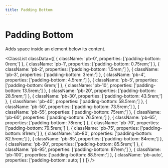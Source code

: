 ```yaml
---
title: Padding Bottom
---
```



# Padding Bottom

Adds space inside an element below its content.

<ClassList
  classData={[
    {
      className: 'pb-0',
      properties: ['padding-bottom: 0rem;']
    },
    {
      className: 'pb-1',
      properties: ['padding-bottom: 0.75rem;']
    },
    {
      className: 'pb-2',
      properties: ['padding-bottom: 1.5rem;']
    },
    {
      className: 'pb-3',
      properties: ['padding-bottom: 3rem;']
    },
    {
      className: 'pb-4',
      properties: ['padding-bottom: 4.5rem;']
    },
    {
      className: 'pb-5',
      properties: ['padding-bottom: 6rem;']
    },
    {
      className: 'pb-10',
      properties: ['padding-bottom: 13.5rem;']
    },
    {
      className: 'pb-20',
      properties: ['padding-bottom: 28.5rem;']
    },
    {
      className: 'pb-30',
      properties: ['padding-bottom: 43.5rem;']
    },
    {
      className: 'pb-40',
      properties: ['padding-bottom: 58.5rem;']
    },
    {
      className: 'pb-50',
      properties: ['padding-bottom: 73.5rem;']
    },
    {
      className: 'pb-55',
      properties: ['padding-bottom: 75rem;']
    },
    {
      className: 'pb-60',
      properties: ['padding-bottom: 76.5rem;']
    },
    {
      className: 'pb-65',
      properties: ['padding-bottom: 78rem;']
    },
    {
      className: 'pb-70',
      properties: ['padding-bottom: 79.5rem;']
    },
    {
      className: 'pb-75',
      properties: ['padding-bottom: 81rem;']
    },
    {
      className: 'pb-80',
      properties: ['padding-bottom: 82.5rem;']
    },
    {
      className: 'pb-85',
      properties: ['padding-bottom: 84rem;']
    },
    {
      className: 'pb-90',
      properties: ['padding-bottom: 85.5rem;']
    },
    {
      className: 'pb-95',
      properties: ['padding-bottom: 87rem;']
    },
    {
      className: 'pb-100',
      properties: ['padding-bottom: 88.5rem;']
    },
    {
      className: 'pb-auto',
      properties: ['padding-bottom: auto;']
    }
  ]}
/>
